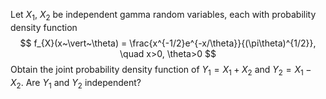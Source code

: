 Let  $X_1$, $X_2$  be independent gamma random variables, each with probability density function
$$
f_{X}(x~\vert~\theta) = \frac{x^{-1/2}e^{-x/\theta}}{(\pi\theta)^{1/2}}, \quad x>0, \theta>0
$$
Obtain the joint probability density function of $Y_1 = X_1 + X_2$ and $Y_2 = X_1 - X_2$. Are $Y_1$ and $Y_2$ independent?
